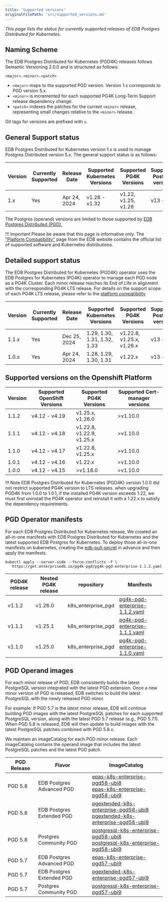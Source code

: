 ```yaml
---
title: 'Supported versions'
originalFilePath: 'src/supported_versions.md'
---
```


*This page lists the status for currently supported
releases of EDB Postgres Distributed for Kubernetes*.

## Naming Scheme

The EDB Postgres Distributed for Kubernetes (PGD4K) releases follows Semantic Versioning
2.0.0 and is structured as follows:

```
<major>.<minor>.<patch>
```

-   `<major>` maps to the supported PGD version. Version 1.x corresponds to PGD version 5.x.
-   `<minor>` is incremented for each supported PG4K Long-Term Support release dependency change.
-   `<patch>` indexes the patches for the current `<minor>` release,
    representing small changes relative to the `<minor>` release.

Git tags for versions are prefixed with `v`.

## General Support status

EDB Postgres Distributed for Kubernetes version 1.x is used to manage Postgres Distributed version 5.x.
The general support status is as follows:

| Version | Currently Supported | Release Date | Supported Kubernetes Versions | Supported PG4K Versions | Supported Postgres versions | Supported Postgres Distributed versions |
| ------- | ------------------- | ------------ | ----------------------------- | ----------------------- | --------------------------- | --------------------------------------- |
| 1.x     | Yes                 | Apr 24, 2024 | v1.28 - v1.32                 | v1.22, v1.25, v1.26     | v13 - v17                   | v5.5.1 - v5.8.1                         |

The Postgres (operand) versions are limited to those supported by
[EDB Postgres Distributed (PGD).](/pgd/latest/)

!!! Important
    Please be aware that this page is informative only.
    The ["Platform Compatibility"](https://www.enterprisedb.com/product-compatibility#bdrk8s) page
    from the EDB website contains the official list of supported software and
    Kubernetes distributions.

## Detailed support status

The EDB Postgres Distributed for Kubernetes (PGD4K) operator uses the EDB Postgres for Kubernetes
(PG4K) operator to manage each PGD node as a PG4K Cluster. Each minor release reaches its End of Life
in alignment with the corresponding PG4K LTS release. For details on the support scope of each PG4K LTS
release, please refer to the [platform compatibility](https://www.enterprisedb.com/resources/platform-compatibility#pgk8s)

| Version | Currently Supported | Release Date | Supported Kubernetes Versions | Supported PG4K Versions   | Supported Postgres versions | Supported Postgres Distributed versions |
| ------- | ------------------- | ------------ | ----------------------------- | ------------------------- | --------------------------- | --------------------------------------- |
| 1.1.x   | Yes                 | Dec 25, 2024 | 1.29, 1.30, 1.31, 1.32, 1.33  | v1.22.8, v1.25.x, v1.26.x | v13 - v17                   | v5.5.1 - v5.8.1                         |
| 1.0.x   | Yes                 | Apr 24, 2024 | 1.28, 1.29, 1.30, 1.31        | v1.22.x                   | v13 - v17                   | v5.5.1 - v5.6.0                         |

## Supported versions on the Openshift Platform

| Version | Supported OpenShift Versions | Supported PG4K Versions   | Supported Cert-manager versions |
| ------- | ---------------------------- | ------------------------- | ------------------------------- |
| 1.1.2   | v4.12 - v4.19                | v1.25.x, v1.26.0          | >v1.10.0                        |
| 1.1.1   | v4.12 - v4.18                | v1.22.8, v1.22.9, v1.25.x | >v1.10.0                        |
| 1.1.0   | v4.12 - v4.17                | v1.22.8, v1.25.x          | >v1.10.0                        |
| 1.0.1   | v4.12 - v4.16                | v1.22.x                   | >v1.10.0                        |
| 1.0.0   | v4.12 - v4.15                | >v1.18.0                  | >v1.10.0                        |

!!! Note
    EDB Postgres Distributed for Kubernetes (PGD4K) version 1.0.0 did not restrict supported PG4K version
    to LTS releases. when upgrading PGD4K from 1.0.0 to 1.0.1, if the installed PG4K version exceeds 1.22,
    we must first uninstall the PG4K operator and reinstall it with a 1.22.x to satisfy the dependency
    requirements.

## PGD Operator manifests

For each EDB Postgres Distributed for Kubernetes release, We created an all-in-one manifests with
EDB Postgres Distributed for Kubernetes and the latest supported EDB Postgres for Kubernetes.
To deploy those all-in-one manifests on kubernetes, creating the [edb-pull-secret](installation_upgrade.md#install-the-edb-pull-secret) in advance and then apply the manifests.

```
kubectl apply --server-side --force-conflicts -f \
   https://get.enterprisedb.io/pg4k-pgd/pg4k-pgd-enterprise-1.1.2.yaml
```

| PGD4K release | Nested PG4K release | repository         | Manifests                                                                                             |
| ------------- | ------------------- | ------------------ | ----------------------------------------------------------------------------------------------------- |
| v1.1.2        | v1.26.0             | k8s_enterprise_pgd | [pg4k-pgd-enterprise-1.1.2.yaml](https://get.enterprisedb.io/pg4k-pgd/pg4k-pgd-enterprise-1.1.2.yaml) |
| v1.1.1        | v1.25.1             | k8s_enterprise_pgd | [pg4k-pgd-enterprise-1.1.1.yaml](https://get.enterprisedb.io/pg4k-pgd/pg4k-pgd-enterprise-1.1.1.yaml) |
| v1.1.0        | v1.25.0             | k8s_enterprise_pgd | [pg4k-pgd-enterprise-1.1.0.yaml](https://get.enterprisedb.io/pg4k-pgd/pg4k-pgd-enterprise-1.1.0.yaml) |

## PGD Operand images

For each minor release of PGD, EDB consistently builds the latest PostgreSQL version integrated with the latest PGD extension. Once a new minor version of PGD is released, EDB switches to build the latest PostgreSQL with the newly released PGD minor.

For example:
If PGD 5.7 is the latest minor release, EDB will continue building PGD images with the latest PostgreSQL patches for each supported PostgreSQL version, along with the latest PGD 5.7 release (e.g., PGD 5.7.1). When PGD 5.8 is released, EDB will then update to build images with the latest PostgreSQL patches combined with PGD 5.8.x.

We maintain an imageCatalog for each PGD minor release. Each imageCatalog contains the operand image that includes the latest PostgreSQL patches and the latest PGD patch.

| PGD Release | Flavor                    | ImageCatalog                                                                                                                                                                                                                                                                       |
| ----------- | ------------------------- | ---------------------------------------------------------------------------------------------------------------------------------------------------------------------------------------------------------------------------------------------------------------------------------- |
| PGD 5.8     | EDB Postgres Advanced PGD | [epas-k8s-enterprise-pgd58-ubi8](https://get.enterprisedb.io/pgd-k8s-image-catalogs/epas-k8s-enterprise-pgd-5.8-ubi8.yaml) <br> [epas-k8s-enterprise-pgd58-ubi9](https://get.enterprisedb.io/pgd-k8s-image-catalogs/epas-k8s-enterprise-pgd-5.8-ubi9.yaml)                         |
| PGD 5.8     | EDB Postgres Extended PGD | [pgextended-k8s-enterprise-pgd58-ubi8](https://get.enterprisedb.io/pgd-k8s-image-catalogs/pgextended-k8s-enterprise-pgd-5.8-ubi8.yaml) <br> [pgextended-k8s-enterprise-pgd58-ubi9](https://get.enterprisedb.io/pgd-k8s-image-catalogs/pgextended-k8s-enterprise-pgd-5.8-ubi9.yaml) |
| PGD 5.8     | Postgres Community PGD    | [postgresql-k8s-enterprise-pgd58-ubi8](https://get.enterprisedb.io/pgd-k8s-image-catalogs/postgresql-k8s-enterprise-pgd-5.8-ubi8.yaml) <br> [postgresql-k8s-enterprise-pgd58-ubi9](https://get.enterprisedb.io/pgd-k8s-image-catalogs/postgresql-k8s-enterprise-pgd-5.8-ubi9.yaml) |
| PGD 5.7     | EDB Postgres Advanced PGD | [epas-k8s-enterprise-pgd57-ubi9](https://get.enterprisedb.io/pgd-k8s-image-catalogs/epas-k8s-enterprise-pgd-5.7-ubi9.yaml)                                                                                                                                                         |
| PGD 5.7     | EDB Postgres Extended PGD | [pgextended-k8s-enterprise-pgd57-ubi9](https://get.enterprisedb.io/pgd-k8s-image-catalogs/pgextended-k8s-enterprise-pgd-5.7-ubi9.yaml)                                                                                                                                             |
| PGD 5.7     | Postgres Community PGD    | [postgresql-k8s-enterprise-pgd57-ubi9](https://get.enterprisedb.io/pgd-k8s-image-catalogs/postgresql-k8s-enterprise-pgd-5.7-ubi9.yaml)                                                                                                                                             |

